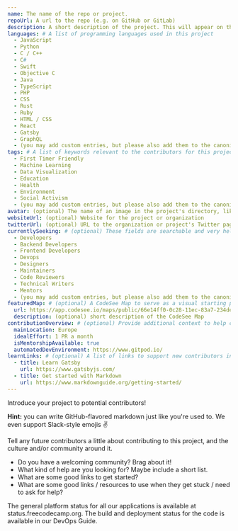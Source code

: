 ```yaml
---
name: The name of the repo or project.
repoUrl: A url to the repo (e.g. on GitHub or GitLab)
description: A short description of the project. This will appear on the project card contributors see when searching for a project, and at the top of your project page.
languages: # A list of programming languages used in this project
  - JavaScript
  - Python
  - C / C++
  - C#
  - Swift
  - Objective C
  - Java
  - TypeScript
  - PHP
  - CSS
  - Rust
  - Ruby
  - HTML / CSS
  - React
  - Gatsby
  - GraphQL
  - (you may add custom entries, but please also add them to the canonical list in projects/_template.mdx)
tags: # A list of keywords relevant to the contributors for this project
  - First Timer Friendly
  - Machine Learning
  - Data Visualization
  - Education
  - Health
  - Environment
  - Social Activism
  - (you may add custom entries, but please also add them to the canonical list in projects/_template.mdx)
avatar: (optional) The name of an image in the project's directory, like "avatar.png". This will appear on the project card contributors see when searching for a project.
websiteUrl: (optional) Website for the project or organization
twitterUrl: (optional) URL to the organization or project's Twitter page
currentlySeeking: # (optional) These fields are searchable and very helpful for contributors to match well with your project
  - Developers
  - Backend Developers
  - Frontend Developers
  - Devops
  - Designers
  - Maintainers
  - Code Reviewers
  - Technical Writers
  - Mentors
  - (you may add custom entries, but please also add them to the canonical list in project/_template.mdx)
featuredMap: # (optional) A CodeSee Map to serve as a visual starting point for contributors
  url: https://app.codesee.io/maps/public/66e14ff0-0c28-11ec-83a7-234deb28a370
  description: (optional) short description of the CodeSee Map
contributionOverview: # (optional) Provide additional context to help contributors match well with your project
  mainLocation: Europe
  idealEffort: 1 PR a month
  isMentorshipAvailable: true
  automatedDevEnvironment: https://www.gitpod.io/
learnLinks: # (optional) A list of links to support new contributors in learning about your project and tech stack and culture / community
  - title: Learn Gatsby
    url: https://www.gatsbyjs.com/
  - title: Get started with Markdown
    url: https://www.markdownguide.org/getting-started/
---
```


<!-- Divide your content into sections using our handy shortcodes. Each section is optional -->

<Overview>

Introduce your project to potential contributors!

**Hint:** you can write GitHub-flavored markdown just like you're used to. We even support Slack-style emojis :v:

</Overview>

<Contributing>

Tell any future contributors a little about contributing to this project, and the culture and/or community around it.

- Do you have a welcoming community? Brag about it!
- What kind of help are you looking for? Maybe include a short list.
- What are some good links to get started?
- What are some good links / resources to use when they get stuck / need to ask for help?

The general platform status for all our applications is available at status.freecodecamp.org. The build and deployment status for the code is available in our DevOps Guide.

</Contributing>
